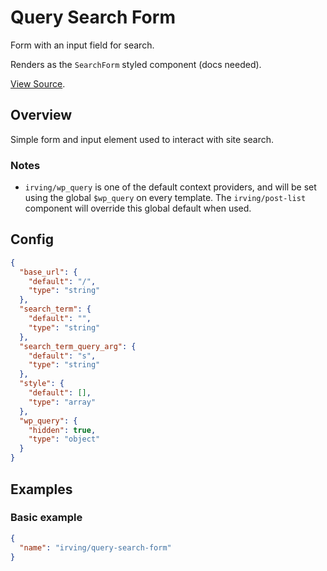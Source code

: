 <Meta title="WordPress Components/Query Search Form" />

# Query Search Form
Form with an input field for search.

Renders as the `SearchForm` styled component (docs needed).

[View Source](https://github.com/alleyinteractive/wp-irving/tree/master/inc/components/components/query-search-form).

## Overview
Simple form and input element used to interact with site search.

### Notes
* `irving/wp_query` is one of the default context providers, and will be set using the global `$wp_query` on every template. The `irving/post-list` component will override this global default when used.

## Config
```json
{
  "base_url": {
    "default": "/",
    "type": "string"
  },
  "search_term": {
    "default": "",
    "type": "string"
  },
  "search_term_query_arg": {
    "default": "s",
    "type": "string"
  },
  "style": {
    "default": [],
    "type": "array"
  },
  "wp_query": {
    "hidden": true,
    "type": "object"
  }
}
```

## Examples

### Basic example
```json
{
  "name": "irving/query-search-form"
}
```
